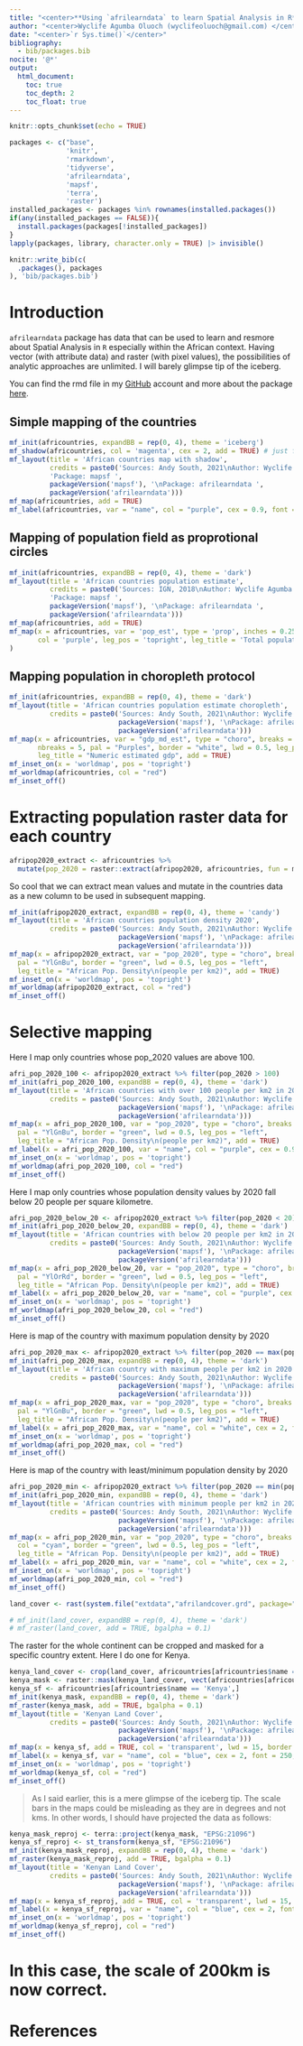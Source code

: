 ```yaml
---
title: "<center>**Using `afrilearndata` to learn Spatial Analysis in R**</center>"
author: "<center>Wyclife Agumba Oluoch (wyclifeoluoch@gmail.com) </center>"
date: "<center>`r Sys.time()`</center>"
bibliography: 
  - bib/packages.bib
nocite: '@*'
output: 
  html_document:
    toc: true
    toc_depth: 2
    toc_float: true
---
```


```r
knitr::opts_chunk$set(echo = TRUE)
```

```r
packages <- c("base",
              'knitr',
              'rmarkdown',
              'tidyverse',
              'afrilearndata',
              'mapsf',
              'terra',
              'raster')
installed_packages <- packages %in% rownames(installed.packages())
if(any(installed_packages == FALSE)){
  install.packages(packages[!installed_packages])
}
lapply(packages, library, character.only = TRUE) |> invisible()
```

```r
knitr::write_bib(c(
  .packages(), packages
), 'bib/packages.bib')
```

# Introduction

`afrilearndata` package has data that can be used to learn and resmore about Spatial Analysis in `R` especially within the African context. Having vector (with attribute data) and raster (with pixel values), the possibilities of analytic approaches are unlimited. I will barely glimpse tip of the iceberg.

You can find the rmd file in my [GitHub](https://github.com/Wycology/afrilearn_data/blob/main/afrilearn_data.Rmd) account and more about the package [here](https://github.com/afrimapr/afrilearndata).

## Simple mapping of the countries

```r
mf_init(africountries, expandBB = rep(0, 4), theme = 'iceberg')
mf_shadow(africountries, col = 'magenta', cex = 2, add = TRUE) # just for aesthetic
mf_layout(title = 'African countries map with shadow',
          credits = paste0('Sources: Andy South, 2021\nAuthor: Wyclife Agumba Oluoch\n',
          'Package: mapsf ',
          packageVersion('mapsf'), '\nPackage: afrilearndata ', 
          packageVersion('afrilearndata')))
mf_map(africountries, add = TRUE)
mf_label(africountries, var = "name", col = "purple", cex = 0.9, font = 250, bg = "white", r = 0.4, overlap = FALSE, lines = TRUE)
```

## Mapping of population field as proprotional circles

```r
mf_init(africountries, expandBB = rep(0, 4), theme = 'dark')
mf_layout(title = 'African countries population estimate',
          credits = paste0('Sources: IGN, 2018\nAuthor: Wyclife Agumba Oluoch\n',
          'Package: mapsf ',
          packageVersion('mapsf'), '\nPackage: afrilearndata ',
          packageVersion('afrilearndata')))
mf_map(africountries, add = TRUE)
mf_map(x = africountries, var = 'pop_est', type = 'prop', inches = 0.25, 
       col = 'purple', leg_pos = 'topright', leg_title = 'Total population estimate'
)
```

## Mapping population in choropleth protocol

```r
mf_init(africountries, expandBB = rep(0, 4), theme = 'dark')
mf_layout(title = 'African countries population estimate choropleth',
          credits = paste0('Sources: Andy South, 2021\nAuthor: Wyclife Agumba Oluoch\n', 'Package: mapsf ',
                           packageVersion('mapsf'), '\nPackage: afrilearndata ',
                           packageVersion('afrilearndata')))
mf_map(x = africountries, var = "gdp_md_est", type = "choro", breaks = "geom", 
       nbreaks = 5, pal = "Purples", border = "white", lwd = 0.5, leg_pos = "left",
       leg_title = "Numeric estimated gdp", add = TRUE)
mf_inset_on(x = 'worldmap', pos = 'topright')
mf_worldmap(africountries, col = "red")
mf_inset_off()
```

# Extracting population raster data for each country

```r
afripop2020_extract <- africountries %>% 
  mutate(pop_2020 = raster::extract(afripop2020, africountries, fun = mean, na.rm = TRUE))
```

So cool that we can extract mean values and mutate in the countries data as a new column to be used in subsequent mapping.

```r
mf_init(afripop2020_extract, expandBB = rep(0, 4), theme = 'candy')
mf_layout(title = 'African countries population density 2020',
          credits = paste0('Sources: Andy South, 2021\nAuthor: Wyclife Agumba Oluoch\n', 'Package: mapsf ',
                           packageVersion('mapsf'), '\nPackage: afrilearndata ',
                           packageVersion('afrilearndata')))
mf_map(x = afripop2020_extract, var = "pop_2020", type = "choro", breaks = "geom", nbreaks = 5,
  pal = "YlGnBu", border = "green", lwd = 0.5, leg_pos = "left", 
  leg_title = "African Pop. Density\n(people per km2)", add = TRUE)
mf_inset_on(x = 'worldmap', pos = 'topright')
mf_worldmap(afripop2020_extract, col = "red")
mf_inset_off()
```

# Selective mapping

Here I map only countries whose pop_2020 values are above 100.

```r
afri_pop_2020_100 <- afripop2020_extract %>% filter(pop_2020 > 100)
mf_init(afri_pop_2020_100, expandBB = rep(0, 4), theme = 'dark')
mf_layout(title = 'African countries with over 100 people per km2 in 2020',
          credits = paste0('Sources: Andy South, 2021\nAuthor: Wyclife Agumba Oluoch\n', 'Package: mapsf ',
                           packageVersion('mapsf'), '\nPackage: afrilearndata ',
                           packageVersion('afrilearndata')))
mf_map(x = afri_pop_2020_100, var = "pop_2020", type = "choro", breaks = "geom", nbreaks = 5,
  pal = "YlGnBu", border = "green", lwd = 0.5, leg_pos = "left", 
  leg_title = "African Pop. Density\n(people per km2)", add = TRUE)
mf_label(x = afri_pop_2020_100, var = "name", col = "purple", cex = 0.9, font = 250, bg = "white", r = 0.4, overlap = FALSE, lines = FALSE)
mf_inset_on(x = 'worldmap', pos = 'topright')
mf_worldmap(afri_pop_2020_100, col = "red")
mf_inset_off()
```

Here I map only countries whose population density values by 2020 fall below 20 people per square kilometre.

```r
afri_pop_2020_below_20 <- afripop2020_extract %>% filter(pop_2020 < 20)
mf_init(afri_pop_2020_below_20, expandBB = rep(0, 4), theme = 'dark')
mf_layout(title = 'African countries with below 20 people per km2 in 2020',
          credits = paste0('Sources: Andy South, 2021\nAuthor: Wyclife Agumba Oluoch\n', 'Package: mapsf ',
                           packageVersion('mapsf'), '\nPackage: afrilearndata ',
                           packageVersion('afrilearndata')))
mf_map(x = afri_pop_2020_below_20, var = "pop_2020", type = "choro", breaks = "geom", nbreaks = 5,
  pal = "YlOrRd", border = "green", lwd = 0.5, leg_pos = "left", 
  leg_title = "African Pop. Density\n(people per km2)", add = TRUE)
mf_label(x = afri_pop_2020_below_20, var = "name", col = "purple", cex = 0.9, font = 250, bg = "white", r = 0.4, overlap = FALSE, lines = FALSE)
mf_inset_on(x = 'worldmap', pos = 'topright')
mf_worldmap(afri_pop_2020_below_20, col = "red")
mf_inset_off()
```

Here is map of the country with maximum population density by 2020

```r
afri_pop_2020_max <- afripop2020_extract %>% filter(pop_2020 == max(pop_2020, na.rm = TRUE))
mf_init(afri_pop_2020_max, expandBB = rep(0, 4), theme = 'dark')
mf_layout(title = 'African country with maximum people per km2 in 2020',
          credits = paste0('Sources: Andy South, 2021\nAuthor: Wyclife Agumba Oluoch\n', 'Package: mapsf ',
                           packageVersion('mapsf'), '\nPackage: afrilearndata ',
                           packageVersion('afrilearndata')))
mf_map(x = afri_pop_2020_max, var = "pop_2020", type = "choro", breaks = "geom", nbreaks = 1,
  pal = "YlGnBu", border = "green", lwd = 0.5, leg_pos = "left", 
  leg_title = "African Pop. Density\n(people per km2)", add = TRUE)
mf_label(x = afri_pop_2020_max, var = "name", col = "white", cex = 2, font = 250, bg = "white", r = 0.4, overlap = FALSE, lines = FALSE)
mf_inset_on(x = 'worldmap', pos = 'topright')
mf_worldmap(afri_pop_2020_max, col = "red")
mf_inset_off()
```

Here is map of the country with least/minimum population density by 2020

```r
afri_pop_2020_min <- afripop2020_extract %>% filter(pop_2020 == min(pop_2020, na.rm = TRUE))
mf_init(afri_pop_2020_min, expandBB = rep(0, 4), theme = 'dark')
mf_layout(title = 'African countries with minimum people per km2 in 2020',
          credits = paste0('Sources: Andy South, 2021\nAuthor: Wyclife Agumba Oluoch\n', 'Package: mapsf ',
                           packageVersion('mapsf'), '\nPackage: afrilearndata ',
                           packageVersion('afrilearndata')))
mf_map(x = afri_pop_2020_min, var = "pop_2020", type = "choro", breaks = "geom", nbreaks = 1,
  col = "cyan", border = "green", lwd = 0.5, leg_pos = "left", 
  leg_title = "African Pop. Density\n(people per km2)", add = TRUE)
mf_label(x = afri_pop_2020_min, var = "name", col = "white", cex = 2, font = 250, bg = "white", r = 0.4, overlap = FALSE, lines = FALSE)
mf_inset_on(x = 'worldmap', pos = 'topright')
mf_worldmap(afri_pop_2020_min, col = "red")
mf_inset_off()
```

```r
land_cover <- rast(system.file("extdata","afrilandcover.grd", package="afrilearndata", mustWork = TRUE))

```


```r
# mf_init(land_cover, expandBB = rep(0, 4), theme = 'dark')
# mf_raster(land_cover, add = TRUE, bgalpha = 0.1)
```


The raster for the whole continent can be cropped and masked for a specific country extent. Here I do one for Kenya.

```r
kenya_land_cover <- crop(land_cover, africountries[africountries$name == 'Kenya',])
kenya_mask <- raster::mask(kenya_land_cover, vect(africountries[africountries$name == 'Kenya',]))
kenya_sf <- africountries[africountries$name == 'Kenya',]
mf_init(kenya_mask, expandBB = rep(0, 4), theme = 'dark')
mf_raster(kenya_mask, add = TRUE, bgalpha = 0.1)
mf_layout(title = 'Kenyan Land Cover',
          credits = paste0('Sources: Andy South, 2021\nAuthor: Wyclife Agumba Oluoch\n', 'Package: mapsf ',
                           packageVersion('mapsf'), '\nPackage: afrilearndata ',
                           packageVersion('afrilearndata')))
mf_map(x = kenya_sf, add = TRUE, col = 'transparent', lwd = 15, border = 'purple')
mf_label(x = kenya_sf, var = "name", col = "blue", cex = 2, font = 250, bg = "white", r = 0.4, overlap = FALSE, lines = FALSE)
mf_inset_on(x = 'worldmap', pos = 'topright')
mf_worldmap(kenya_sf, col = "red")
mf_inset_off()
```

> As I said earlier, this is a mere glimpse of the iceberg tip. The scale bars in the maps could be misleading as they are in degrees and not kms. In other words, I should have projected the data as follows:

```r
kenya_mask_reproj <- terra::project(kenya_mask, "EPSG:21096")
kenya_sf_reproj <- st_transform(kenya_sf, "EPSG:21096")
mf_init(kenya_mask_reproj, expandBB = rep(0, 4), theme = 'dark')
mf_raster(kenya_mask_reproj, add = TRUE, bgalpha = 0.1)
mf_layout(title = 'Kenyan Land Cover',
          credits = paste0('Sources: Andy South, 2021\nAuthor: Wyclife Agumba Oluoch\n', 'Package: mapsf ',
                           packageVersion('mapsf'), '\nPackage: afrilearndata ',
                           packageVersion('afrilearndata')))
mf_map(x = kenya_sf_reproj, add = TRUE, col = 'transparent', lwd = 15, border = 'purple')
mf_label(x = kenya_sf_reproj, var = "name", col = "blue", cex = 2, font = 250, bg = "white", r = 0.4, overlap = FALSE, lines = FALSE)
mf_inset_on(x = 'worldmap', pos = 'topright')
mf_worldmap(kenya_sf_reproj, col = "red")
mf_inset_off()
```

# In this case, the scale of 200km is now correct.

# References
